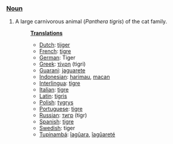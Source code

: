 ===[[Noun]]===
#A large carnivorous animal (<I>Panthera tigris</I>) of the cat family.
#:'''[[Translation]]s'''
#:*[[Dutch]]: [[tijger]]
#:*[[French]]: [[tigre]]
#:*[[German]]: Tiger
#:*[[Greek]]: [[τίγρη]] (tigri)
#:*[[Guarani]]: [[jaguarete]]
#:*[[Indonesian]]: [[harimau]], [[macan]]
#:*[[Interlingua]]: [[tigre]]
#:*[[Italian]]: [[tigre]]
#:*[[Latin]]: [[tigris]]
#:*[[Polish]]: [[tygrys]]
#:*[[Portuguese]]: [[tigre]]
#:*[[Russian]]: [[тигр]] (tigr)
#:*[[Spanish]]: [[tigre]]
#:*[[Swedish]]: tiger
#:*[[Tupinambá]]: [[îagûara]], [[îagûareté]]